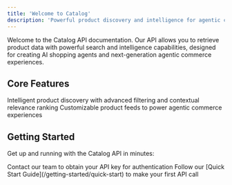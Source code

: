 ```yaml
---
title: 'Welcome to Catalog'
description: 'Powerful product discovery and intelligence for agentic commerce'
---
```


Welcome to the Catalog API documentation. Our API allows you to retrieve product data with powerful search and intelligence capabilities, designed for creating AI shopping agents and next-generation agentic commerce experiences.

## Core Features

<CardGroup cols={2}>
  <Card title="Search" icon="magnifying-glass" href="/developer-guide/search/request-structure">
    Intelligent product discovery with advanced filtering and contextual relevance ranking
  </Card>
  <Card title="Feed" icon="rss" href="/developer-guide/feed/request-structure">
    Customizable product feeds to power agentic commerce experiences
  </Card>
</CardGroup>

## Getting Started

Get up and running with the Catalog API in minutes:

<Steps>
  <Step title="Get API Key">
    Contact our team to obtain your API key for authentication
  </Step>
  <Step title="Make Your First Request">
    Follow our [Quick Start Guide](/getting-started/quick-start) to make your first API call
  </Step>
</Steps>